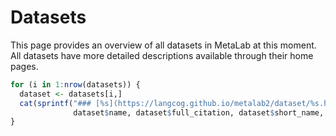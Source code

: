 # Datasets

This page provides an overview of all datasets in MetaLab at this moment.
All datasets have more detailed descriptions available through their home pages.


```r
for (i in 1:nrow(datasets)) {
  dataset <- datasets[i,]
  cat(sprintf("### [%s](https://langcog.github.io/metalab2/dataset/%s.html) \n * Citation: %s \n * N papers = %s, N effect sizes = %s \n * %s \n * Curator is %s \n\n",
              dataset$name, dataset$full_citation, dataset$short_name, dataset$num_papers, dataset$num_experiments, dataset$description, dataset$curator))
}
```
